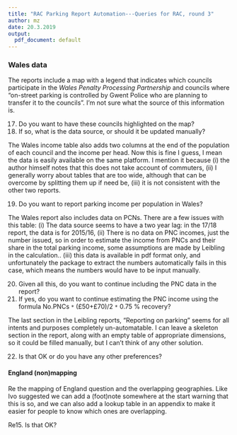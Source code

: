 ```yaml
---
title: "RAC Parking Report Automation---Queries for RAC, round 3"
author: mz
date: 20.3.2019
output:
  pdf_document: default
---
```


### Wales data

The reports include a map with a legend that indicates which councils participate in the *Wales Penalty Processing Partnership* and councils where "on-street parking is controlled by Gwent Police who are planning to transfer it to the councils". I'm not sure what the source of this information is. 

17. Do you want to have these councils highlighted on the map?
18. If so, what is the data source, or should it be updated manually?

The Wales income table also adds two columns at the end of the population of each council and the income per head. Now this is fine I guess, I mean the data is easily available on the same platform. I mention it because (i) the author himself notes that this does not take account of commuters, (ii) I generally worry about tables that are too wide, although that can be overcome by splitting them up if need be, (iii) it is not consistent with the other two reports. 

19. Do you want to report parking income per population in Wales?

The Wales report also includes data on PCNs. There are a few issues with this table: (i) The data source seems to have a two year lag: in the 17/18 report, the data is for 2015/16, (ii) There is no data on PNC incomes, just the number issued, so in order to estimate the income from PNCs and their share in the total parking income, some assumptions are made by Leibling in the calculation.. (iii) this data is available in pdf format only, and unfortunately the package to extract the numbers automatically fails in this case, which means the numbers would have to be input manually. 

20. Given all this, do you want to continue including the PNC data in the report?
21. If yes, do you want to continue estimating the PNC income using the formula No.PNCs `*` (£50+£70)/2 `*` 0.75 % recovery?

The last section in the Leibling reports, "Reporting on parking" seems for all intents and purposes completely un-automatable. I can leave a skeleton section in the report, along with an empty table of appropriate dimensions, so it could be filled manually, but I can't think of any other solution. 

22. Is that OK or do you have any other preferences?

#### England (non)mapping

Re the mapping of England question and the overlapping geographies. Like Ivo suggested we can add a (foot)note somewhere at the start warning that this is so, and we can also add a lookup table in an appendix to make it easier for people to know which ones are overlapping. 

Re15. Is that OK?


